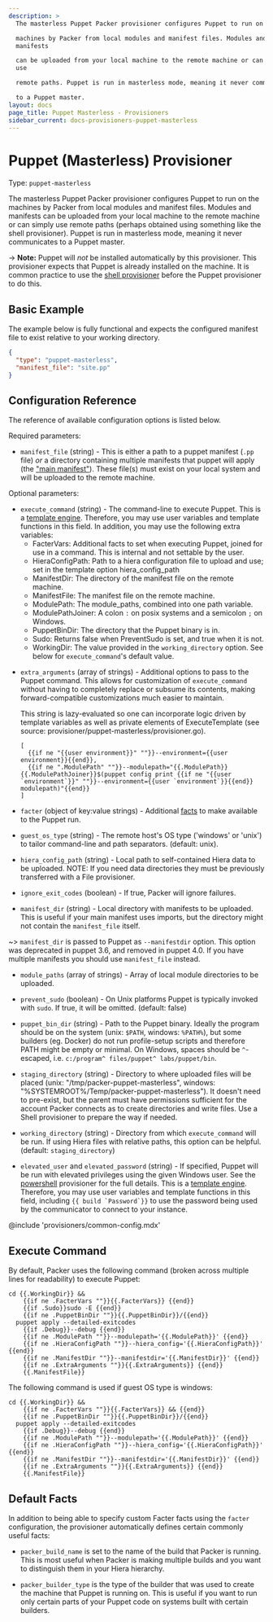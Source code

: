 ```yaml
---
description: >
  The masterless Puppet Packer provisioner configures Puppet to run on the

  machines by Packer from local modules and manifest files. Modules and
  manifests

  can be uploaded from your local machine to the remote machine or can simply
  use

  remote paths. Puppet is run in masterless mode, meaning it never communicates

  to a Puppet master.
layout: docs
page_title: Puppet Masterless - Provisioners
sidebar_current: docs-provisioners-puppet-masterless
---
```


# Puppet (Masterless) Provisioner

Type: `puppet-masterless`

The masterless Puppet Packer provisioner configures Puppet to run on the
machines by Packer from local modules and manifest files. Modules and manifests
can be uploaded from your local machine to the remote machine or can simply use
remote paths (perhaps obtained using something like the shell provisioner).
Puppet is run in masterless mode, meaning it never communicates to a Puppet
master.

-> **Note:** Puppet will _not_ be installed automatically by this
provisioner. This provisioner expects that Puppet is already installed on the
machine. It is common practice to use the [shell
provisioner](/docs/provisioners/shell.html) before the Puppet provisioner to do
this.

## Basic Example

The example below is fully functional and expects the configured manifest file
to exist relative to your working directory.

```json
{
  "type": "puppet-masterless",
  "manifest_file": "site.pp"
}
```

## Configuration Reference

The reference of available configuration options is listed below.

Required parameters:

- `manifest_file` (string) - This is either a path to a puppet manifest
  (`.pp` file) _or_ a directory containing multiple manifests that puppet
  will apply (the ["main
  manifest"](https://docs.puppetlabs.com/puppet/latest/reference/dirs_manifest.html)).
  These file(s) must exist on your local system and will be uploaded to the
  remote machine.

Optional parameters:

- `execute_command` (string) - The command-line to execute Puppet. This is a
  [template engine](/docs/templates/engine.html). Therefore, you
  may use user variables and template functions in this field. In addition,
  you may use the following extra variables:
  - FacterVars: Additional facts to set when executing Puppet, joined for
    use in a command. This is internal and not settable by the user.
  - HieraConfigPath: Path to a hiera configuration file to upload and use;
    set in the template option hiera_config_path
  - ManifestDir: The directory of the manifest file on the remote machine.
  - ManifestFile: The manifest file on the remote machine.
  - ModulePath: The module_paths, combined into one path variable.
  - ModulePathJoiner: A colon `:` on posix systems and a semicolon `;` on
    Windows.
  - PuppetBinDir: The directory that the Puppet binary is in.
  - Sudo: Returns false when PreventSudo is set, and true when it is not.
  - WorkingDir: The value provided in the `working_directory` option.
    See below for `execute_command`'s default value.

* `extra_arguments` (array of strings) - Additional options to pass to the
  Puppet command. This allows for customization of
  `execute_command` without having to completely replace or subsume its
  contents, making forward-compatible customizations much easier to maintain.

  This string is lazy-evaluated so one can incorporate logic driven by
  template variables as well as private elements of ExecuteTemplate (see
  source: provisioner/puppet-masterless/provisioner.go).

      [
        {{if ne "{{user environment}}" ""}}--environment={{user environment}}{{end}},
        {{if ne ".ModulePath" ""}}--modulepath="{{.ModulePath}}{{.ModulePathJoiner}}$(puppet config print {{if ne "{{user `environment`}}" ""}}--environment={{user `environment`}}{{end}} modulepath)"{{end}}
      ]

* `facter` (object of key:value strings) - Additional
  [facts](https://docs.puppet.com/facter/) to make available to the Puppet
  run.

* `guest_os_type` (string) - The remote host's OS type ('windows' or 'unix')
  to tailor command-line and path separators. (default: unix).

* `hiera_config_path` (string) - Local path to self-contained Hiera data to
  be uploaded. NOTE: If you need data directories they must be previously
  transferred with a File provisioner.

* `ignore_exit_codes` (boolean) - If true, Packer will ignore failures.

* `manifest_dir` (string) - Local directory with manifests to be uploaded.
  This is useful if your main manifest uses imports, but the directory might
  not contain the `manifest_file` itself.

~> `manifest_dir` is passed to Puppet as `--manifestdir` option. This
option was deprecated in puppet 3.6, and removed in puppet 4.0. If you have
multiple manifests you should use `manifest_file` instead.

- `module_paths` (array of strings) - Array of local module directories to be
  uploaded.

- `prevent_sudo` (boolean) - On Unix platforms Puppet is typically invoked
  with `sudo`. If true, it will be omitted. (default: false)

- `puppet_bin_dir` (string) - Path to the Puppet binary. Ideally the program
  should be on the system (unix: `$PATH`, windows: `%PATH%`), but some
  builders (eg. Docker) do not run profile-setup scripts and therefore PATH
  might be empty or minimal. On Windows, spaces should be `^`-escaped, i.e.
  `c:/program^ files/puppet^ labs/puppet/bin`.

- `staging_directory` (string) - Directory to where uploaded files will be
  placed (unix: "/tmp/packer-puppet-masterless", windows:
  "%SYSTEMROOT%/Temp/packer-puppet-masterless"). It doesn't need to
  pre-exist, but the parent must have permissions sufficient for the account
  Packer connects as to create directories and write files. Use a Shell
  provisioner to prepare the way if needed.

- `working_directory` (string) - Directory from which `execute_command` will
  be run. If using Hiera files with relative paths, this option can be
  helpful. (default: `staging_directory`)

- `elevated_user` and `elevated_password` (string) - If specified, Puppet
  will be run with elevated privileges using the given Windows user. See the
  [powershell](/docs/provisioners/powershell.html) provisioner for the full
  details. This is a [template engine](/docs/templates/engine.html).
  Therefore, you may use user variables and template functions in this
  field, including `` {{ build `Password`}} `` to use the password being used
  by the communicator to connect to your instance.

@include 'provisioners/common-config.mdx'

## Execute Command

By default, Packer uses the following command (broken across multiple lines for
readability) to execute Puppet:

    cd {{.WorkingDir}} &&
        {{if ne .FacterVars ""}}{{.FacterVars}} {{end}}
        {{if .Sudo}}sudo -E {{end}}
        {{if ne .PuppetBinDir ""}}{{.PuppetBinDir}}/{{end}}
      puppet apply --detailed-exitcodes
        {{if .Debug}}--debug {{end}}
        {{if ne .ModulePath ""}}--modulepath='{{.ModulePath}}' {{end}}
        {{if ne .HieraConfigPath ""}}--hiera_config='{{.HieraConfigPath}}' {{end}}
        {{if ne .ManifestDir ""}}--manifestdir='{{.ManifestDir}}' {{end}}
        {{if ne .ExtraArguments ""}}{{.ExtraArguments}} {{end}}
        {{.ManifestFile}}

The following command is used if guest OS type is windows:

    cd {{.WorkingDir}} &&
        {{if ne .FacterVars ""}}{{.FacterVars}} && {{end}}
        {{if ne .PuppetBinDir ""}}{{.PuppetBinDir}}/{{end}}
      puppet apply --detailed-exitcodes
        {{if .Debug}}--debug {{end}}
        {{if ne .ModulePath ""}}--modulepath='{{.ModulePath}}' {{end}}
        {{if ne .HieraConfigPath ""}}--hiera_config='{{.HieraConfigPath}}' {{end}}
        {{if ne .ManifestDir ""}}--manifestdir='{{.ManifestDir}}' {{end}}
        {{if ne .ExtraArguments ""}}{{.ExtraArguments}} {{end}}
        {{.ManifestFile}}

## Default Facts

In addition to being able to specify custom Facter facts using the `facter`
configuration, the provisioner automatically defines certain commonly useful
facts:

- `packer_build_name` is set to the name of the build that Packer is running.
  This is most useful when Packer is making multiple builds and you want to
  distinguish them in your Hiera hierarchy.

- `packer_builder_type` is the type of the builder that was used to create
  the machine that Puppet is running on. This is useful if you want to run
  only certain parts of your Puppet code on systems built with certain
  builders.
